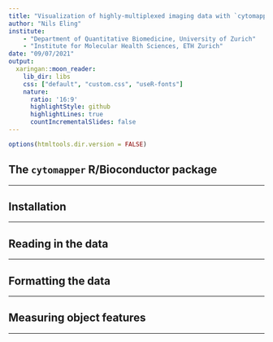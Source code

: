 ```yaml
---
title: "Visualization of highly-multiplexed imaging data with `cytomapper`"
author: "Nils Eling"
institute: 
    - "Department of Quantitative Biomedicine, University of Zurich"
    - "Institute for Molecular Health Sciences, ETH Zurich"
date: "09/07/2021"
output:
  xaringan::moon_reader:
    lib_dir: libs
    css: ["default", "custom.css", "useR-fonts"]
    nature:
      ratio: '16:9'
      highlightStyle: github
      highlightLines: true
      countIncrementalSlides: false
---
```


```r
options(htmltools.dir.version = FALSE)
```

## The `cytomapper` R/Bioconductor package

---

## Installation

---

## Reading in the data

---

## Formatting the data

---

## Measuring object features

---



